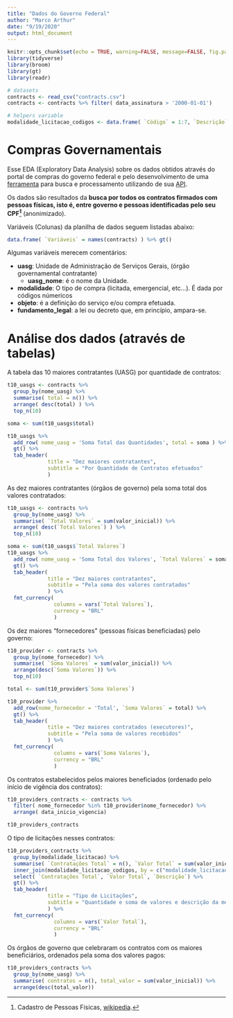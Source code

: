 ```yaml
---
title: "Dados do Governo Federal"
author: "Marco Arthur"
date: "9/19/2020"
output: html_document
---
```


```r
knitr::opts_chunk$set(echo = TRUE, warning=FALSE, message=FALSE, fig.path='Figs/')
library(tidyverse)
library(broom)
library(gt)
library(readr)

# datasets
contracts <- read_csv("contracts.csv")
contracts <- contracts %>% filter( data_assinatura > '2000-01-01')

# helpers variable
modalidade_licitacao_codigos <- data.frame( `Código` = 1:7, `Descrição` = c("nao sei", "nao sei", "concorrência","nao sei","pregão","dispensa licitação", "inexigibilidade de licitação"))
```

# Compras Governamentais

Esse EDA (Exploratory Data Analysis) sobre os dados obtidos através do portal
de compras do governo federal e pelo desenvolvimento de uma
[ferramenta](https://github.com/marcoarthur/compras-gov) para busca e
processamento utilizando de sua [API](http://compras.dados.gov.br/docs/).

Os dados são resultados da __busca por todos os contratos firmados com pessoas
físicas, isto é, entre governo e pessoas identificadas pelo seu CPF[^1]__
(anonimizado).

[^1]: Cadastro de Pessoas Físicas,
[wikipedia](https://en.wikipedia.org/wiki/Cadastro_de_Pessoas_F%C3%ADsicas).

Variáveis (Colunas) da planilha de dados seguem listadas abaixo:

```r
data.frame( `Variáveis` = names(contracts) ) %>% gt()
```


Algumas variáveis merecem comentários:

  * __uasg__: Unidade de Administração de Serviços Gerais, (órgão governamental contratante)
    * __uasg_nome__:  é o nome da Unidade.
  * __modalidade__: O tipo de compra (licitada, emergencial, etc...). É dada por códigos númericos
  * __objeto__: é a definição do serviço e/ou compra efetuada.
  * __fundamento_legal__: a lei ou decreto que, em princípio, ampara-se.

# Análise dos dados (através de tabelas)

A tabela das 10 maiores contratantes (UASG) por quantidade de contratos:

```r
t10_uasgs <- contracts %>% 
  group_by(nome_uasg) %>%
  summarise( total = n()) %>%
  arrange( desc(total) ) %>%
  top_n(10)

soma <- sum(t10_uasgs$total)

t10_uasgs %>%
  add_row( nome_uasg = 'Soma Total das Quantidades', total = soma ) %>%
  gt() %>%
  tab_header(
             title = "Dez maiores contratantes",
             subtitle = "Por Quantidade de Contratos efetuados"
             )
```

As dez maiores contratantes (órgãos de governo) pela soma total dos valores contratados:

```r

t10_uasgs <- contracts %>%
  group_by(nome_uasg) %>%
  summarise( `Total Valores` = sum(valor_inicial)) %>%
  arrange( desc(`Total Valores`) ) %>%
  top_n(10)

soma <- sum(t10_uasgs$`Total Valores`)
t10_uasgs %>%
  add_row( nome_uasg = 'Soma Total dos Valores', `Total Valores` = soma ) %>%
  gt() %>%
  tab_header(
             title = "Dez maiores contratantes",
             subtitle = "Pela soma dos valores contratados"
             ) %>%
  fmt_currency(
               columns = vars(`Total Valores`),
               currency = "BRL"
               )
```


Os dez maiores "fornecedores" (pessoas físicas beneficiadas) pelo governo:

```r
t10_provider <- contracts %>%
  group_by(nome_fornecedor) %>%
  summarise( `Soma Valores` = sum(valor_inicial)) %>%
  arrange(desc(`Soma Valores`)) %>%
  top_n(10)

total <- sum(t10_provider$`Soma Valores`)

t10_provider %>%
  add_row(nome_fornecedor = 'Total', `Soma Valores` = total) %>%
  gt() %>%
  tab_header(
             title = "Dez maiores contratados (executores)",
             subtitle = "Pela soma de valores recebidos"
             ) %>%
  fmt_currency(
               columns = vars(`Soma Valores`),
               currency = "BRL"
               )
```


Os contratos estabelecidos pelos maiores beneficiados (ordenado pelo início de vigência
dos contratos):

```r
t10_providers_contracts <- contracts %>%
  filter( nome_fornecedor %in% t10_provider$nome_fornecedor) %>%
  arrange( data_inicio_vigencia)

t10_providers_contracts
```


O tipo de licitações nesses contratos:

```r
t10_providers_contracts %>%
  group_by(modalidade_licitacao) %>%
  summarise( `Contratações Total` = n(), `Valor Total` = sum(valor_inicial)) %>%
  inner_join(modalidade_licitacao_codigos, by = c("modalidade_licitacao" = "Código")) %>%
  select( `Contratações Total`, `Valor Total`, `Descrição`) %>%
  gt() %>%
  tab_header(
             title = "Tipo de Licitações",
             subtitle = "Quantidade e soma de valores e descrição da modalidade"
             ) %>%
  fmt_currency(
               columns = vars(`Valor Total`),
               currency = "BRL"
               )
```

Os órgãos de governo que celebraram os contratos com os maiores beneficiários,
ordenados pela soma dos valores pagos:

```r
t10_providers_contracts %>%
  group_by(nome_uasg) %>%
  summarise( contratos = n(), total_valor = sum(valor_inicial)) %>%
  arrange(desc(total_valor))
```
